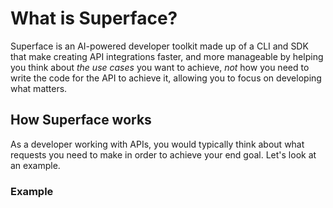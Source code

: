 # What is Superface?

Superface is an AI-powered developer toolkit made up of a CLI and SDK that make creating API integrations faster, and more manageable by helping you think about _the use cases_ you want to achieve, _not_ how you need to write the code for the API to achieve it, allowing you to focus on developing what matters.

## How Superface works

As a developer working with APIs, you would typically think about what requests you need to make in order to achieve your end goal. Let's look at an example.

### Example
